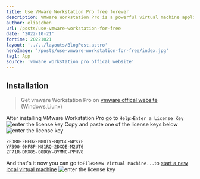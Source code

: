 ```yaml
---
title: Use VMware Workstation Pro free forever
description: VMware Workstation Pro is a powerful virtual machine application on Windows and Linux platform
author: eliaschen
url: /posts/use-vmware-workstation-for-free
date: '2022-10-21'
fortime: 20221021
layout: '../../layouts/BlogPost.astro'
heroImage: '/posts/use-vmware-workstation-for-free/index.jpg'
tag1: App
source: 'vmware workstation pro offical website'
---
```

## Installation
> Get vmware Workstation Pro on [vmware offical website](https://www.vmware.com/products/workstation-pro/workstation-pro-evaluation.html) (Windows,Liunx)

After installing VMware Workstation Pro go to `Help>Enter a License Key`
![enter the license key](/posts/use-vmware-workstation-for-free/navhelp.png)
Copy and paste one of the license keys below
![enter the license key](/posts/use-vmware-workstation-for-free/enterlicensekey.png)
```
ZF3R0-FHED2-M80TY-8QYGC-NPKYF
YF390-0HF8P-M81RQ-2DXQE-M2UT6
ZF71R-DMX85-08DQY-8YMNC-PPHV8
```
And that's it now you can go to`File>New Virtual Machine...`to [start a new local virtual machine](/posts/vmware-add-new-virtul-machine) 
![enter the license key](/posts/use-vmware-workstation-for-free/createnew.png)
